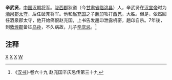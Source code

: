 '''辛武贤'''，[[中国|中国]][[汉朝|汉朝]][[将军_(中國古代)|将军]]。[[陇西郡|陇西郡]]狄道（今[[甘肃省|甘肃省]][[临洮县|临洮县]]）人，辛武贤在[[汉宣帝|汉宣帝]]时为[[酒泉郡#酒泉太守（前121年—9年）|酒泉郡]][[太守|太守]]，后任破羌将军。他和[[赵充国|赵充国]]之子[[趙卬|趙卬]]攻打[[西羌|西羌]]，大胜。但是，依然回任酒泉郡太守，他开始痛恨赵充国，上书告发趙卬泄露机密，趙卬自杀。7年後，到[[敦煌郡|敦煌郡]]备征[[乌孙|乌孙]]，不久病故，儿子[[辛庆忌|辛庆忌]]。<ref>《[[汉书|汉书]]》·卷六十九 赵充国辛庆忌传第三十九</ref>

==注释==
{{Reflist}}

[[Category:西漢军事人物|X]]
[[Category:西漢太守|X]]
[[Category:临洮人|X]]
[[Category:陇西辛氏|W]]